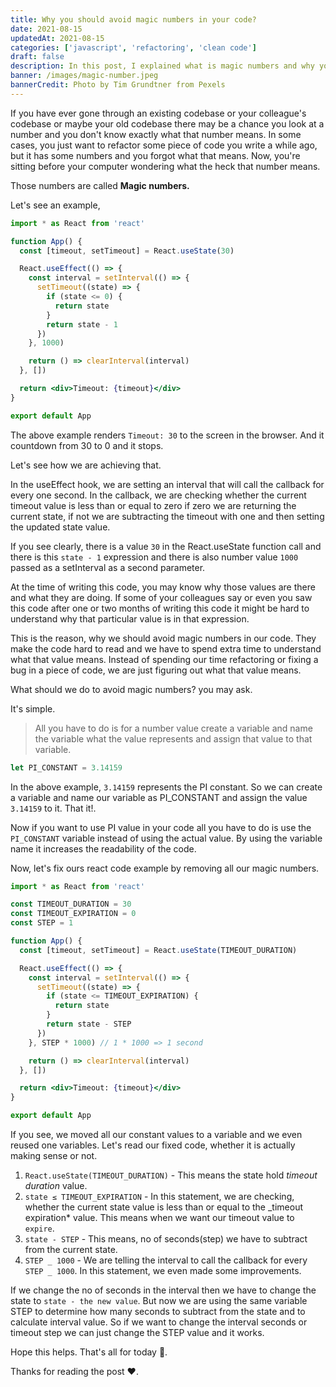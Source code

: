```yaml
---
title: Why you should avoid magic numbers in your code?
date: 2021-08-15
updatedAt: 2021-08-15
categories: ['javascript', 'refactoring', 'clean code']
draft: false
description: In this post, I explained what is magic numbers and why you should avoid them.
banner: /images/magic-number.jpeg
bannerCredit: Photo by Tim Grundtner from Pexels
---
```


If you have ever gone through an existing codebase or your colleague's codebase or maybe your old codebase there may be a chance you look at a number and you don't know exactly what that number means. In some cases, you just want to refactor some piece of code you write a while ago, but it has some numbers and you forgot what that means. Now, you're sitting before your computer wondering what the heck that number means.

Those numbers are called **Magic numbers.**

Let's see an example,

```jsx
import * as React from 'react'

function App() {
  const [timeout, setTimeout] = React.useState(30)

  React.useEffect(() => {
    const interval = setInterval(() => {
      setTimeout((state) => {
        if (state <= 0) {
          return state
        }
        return state - 1
      })
    }, 1000)

    return () => clearInterval(interval)
  }, [])

  return <div>Timeout: {timeout}</div>
}

export default App
```

The above example renders `Timeout: 30` to the screen in the browser. And it countdown from 30 to 0 and it stops.

Let's see how we are achieving that.

In the useEffect hook, we are setting an interval that will call the callback for every one second. In the callback, we are checking whether the current timeout value is less than or equal to zero if zero we are returning the current state, if not we are subtracting the timeout with one and then setting the updated state value.

If you see clearly, there is a value `30` in the React.useState function call and there is this `state - 1` expression and there is also number value `1000` passed as a setInterval as a second parameter.

At the time of writing this code, you may know why those values are there and what they are doing. If some of your colleagues say or even you saw this code after one or two months of writing this code it might be hard to understand why that particular value is in that expression.

This is the reason, why we should avoid magic numbers in our code. They make the code hard to read and we have to spend extra time to understand what that value means. Instead of spending our time refactoring or fixing a bug in a piece of code, we are just figuring out what that value means.

What should we do to avoid magic numbers? you may ask.

It's simple.

> All you have to do is for a number value create a variable and name the variable what the value represents and assign that value to that variable.

```jsx
let PI_CONSTANT = 3.14159
```

In the above example, `3.14159` represents the PI constant. So we can create a variable and name our variable as PI_CONSTANT and assign the value `3.14159` to it. That it!.

Now if you want to use PI value in your code all you have to do is use the `PI_CONSTANT` variable instead of using the actual value. By using the variable name it increases the readability of the code.

Now, let's fix ours react code example by removing all our magic numbers.

```jsx
import * as React from 'react'

const TIMEOUT_DURATION = 30
const TIMEOUT_EXPIRATION = 0
const STEP = 1

function App() {
  const [timeout, setTimeout] = React.useState(TIMEOUT_DURATION)

  React.useEffect(() => {
    const interval = setInterval(() => {
      setTimeout((state) => {
        if (state <= TIMEOUT_EXPIRATION) {
          return state
        }
        return state - STEP
      })
    }, STEP * 1000) // 1 * 1000 => 1 second

    return () => clearInterval(interval)
  }, [])

  return <div>Timeout: {timeout}</div>
}

export default App
```

If you see, we moved all our constant values to a variable and we even reused one variables. Let's read our fixed code, whether it is actually making sense or not.

1. `React.useState(TIMEOUT_DURATION)` - This means the state hold _timeout duration_ value.
2. `state ≤ TIMEOUT_EXPIRATION` - In this statement, we are checking, whether the current state value is less than or equal to the \_timeout expiration\* value. This means when we want our timeout value to `expire`.
3. `state - STEP` - This means, no of seconds(step) we have to subtract from the current state.
4. `STEP _ 1000` - We are telling the interval to call the callback for every `STEP _ 1000`. In this statement, we even made some improvements.

If we change the no of seconds in the interval then we have to change the state to `state - the new value`. But now we are using the same variable STEP to determine how many seconds to subtract from the state and to calculate interval value. So if we want to change the interval seconds or timeout step we can just change the STEP value and it works.

Hope this helps. That's all for today 🙂.

Thanks for reading the post ❤️.
